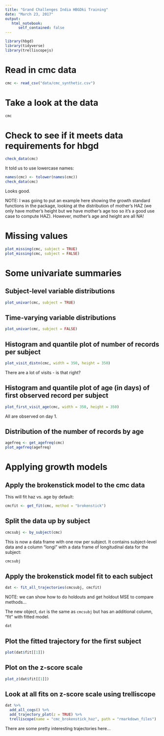 ```yaml
---
title: "Grand Challenges India HBGDki Training"
date: "March 23, 2017"
output:
   html_notebook:
      self_contained: false
---
```


```r
library(hbgd)
library(tidyverse)
library(trelliscopejs)
```

# Read in cmc data

```r
cmc <- read_csv("data/cmc_synthetic.csv")
```

# Take a look at the data

```r
cmc
```

# Check to see if it meets data requirements for hbgd

```r
check_data(cmc)
```

It told us to use lowercase names:

```r
names(cmc) <- tolower(names(cmc))
check_data(cmc)
```

Looks good.

NOTE: I was going to put an example here showing the growth standard functions in the package, looking at the distribution of mother's HAZ (we only have mother's height but we have mother's age too so it's a good use case to compute HAZ). However, mother's age and height are all NA!

# Missing values

```r
plot_missing(cmc, subject = TRUE)
plot_missing(cmc, subject = FALSE)
```

# Some univariate summaries

## Subject-level variable distributions

```r
plot_univar(cmc, subject = TRUE)
```

## Time-varying variable distributions

```r
plot_univar(cmc, subject = FALSE)
```

## Histogram and quantile plot of number of records per subject

```r
plot_visit_distn(cmc, width = 350, height = 350)
```

There are a lot of visits - is that right?

## Histogram and quantile plot of age (in days) of first observed record per subject

```r
plot_first_visit_age(cmc, width = 350, height = 350)
```

All are observed on day 1.

## Distribution of the number of records by age

```r
agefreq <- get_agefreq(cmc)
plot_agefreq(agefreq)
```

# Applying growth models

## Apply the brokenstick model to the cmc data

This will fit haz vs. age by default:

```r
cmcfit <- get_fit(cmc, method = "brokenstick")
```

## Split the data up by subject

```r
cmcsubj <- by_subject(cmc)
```

This is now a data frame with one row per subject. It contains subject-level data and a column "longi" with a data frame of longitudinal data for the subject:

```r
cmcsubj
```

## Apply the brokenstick model fit to each subject

```r
dat <- fit_all_trajectories(cmcsubj, cmcfit)
```

NOTE: we can show how to do holdouts and get holdout MSE to compare methods...

The new object, `dat` is the same as `cmcsubj` but has an additional column, "fit" with fitted model.

```r
dat
```

## Plot the fitted trajectory for the first subject

```r
plot(dat$fit[[1]])
```

## Plot on the z-score scale

```r
plot_z(dat$fit[[1]])
```

## Look at all fits on z-score scale using trelliscope

```r
dat %>%
  add_all_cogs() %>%
  add_trajectory_plot(z = TRUE) %>%
  trelliscope(name = "cmc_brokenstick_haz", path = "rmarkdown_files")
```

There are some pretty interesting trajectories here...
